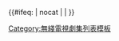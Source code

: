 {{Navbox
|name = 即將推出的無綫電視劇集 
|title = [[翡翠台電視劇集列表 (2020年代)#即將推出|即將推出的無綫電視劇集]]
|above = {{align|left| « {{smaller|[[Template:2022年無綫電視劇集|2022]]}} }}  
|state = {{{state|<noinclude>collapse</noinclude>}}}
|listclass = hlist
|group1 = 待播映
|list1 = 
* [[哪吒與楊戩]]
<!--
* [[超能使者]]
-->
* [[黯夜守護者]]
<!--
* [[痞子殿下]]
-->
* [[旁觀者 (無綫電視劇)|旁觀者]]
* [[OPM (無綫電視劇)|OPM]]
* [[廉政狙擊·黑幕]]
* [[隱形戰隊]]
* [[法證先鋒V]]
* [[有種好男人]]
* [[新四十二章]]
* [[法言人 (無綫電視劇)|法言人]]
* [[破毒強人]]
* [[隱門]]
* [[輕·功]]
|group2 = 拍攝中
|list2 = 
* [[婚後事]]
* [[寵愛Pet Pet]]
* [[你好，我的大夫]]
* [[一舞傾城]]
* [[下流上車族]]
* [[美麗戰場]]
* [[靈戲逼人]]
* [[黃金萬両]]
|group3 = 籌備中
|list3 = 
* [[陌路枕邊人]]
* [[狀王之王]]
* [[香港人在北京]]
* [[機動部隊PTU 2023]]
* [[羅密歐與祝英台]]
* [[星空下的仁醫2|星空下的-{仁}-醫2]]
* [[刑偵日記II]]
* [[逆天奇案II]]
|below= [[翡翠台電視劇集列表 (2022年)|2022年]] ← '''[[翡翠台電視劇集列表_(2020年代)#即將推出|即將推出]]'''
}}<noinclude>{{#ifeq: {{{1|}}} | nocat | | [[Category:即將推出的無綫電視劇集| ]] }}<noinclude>[[Category:無綫電視劇集列表模板]]</noinclude>